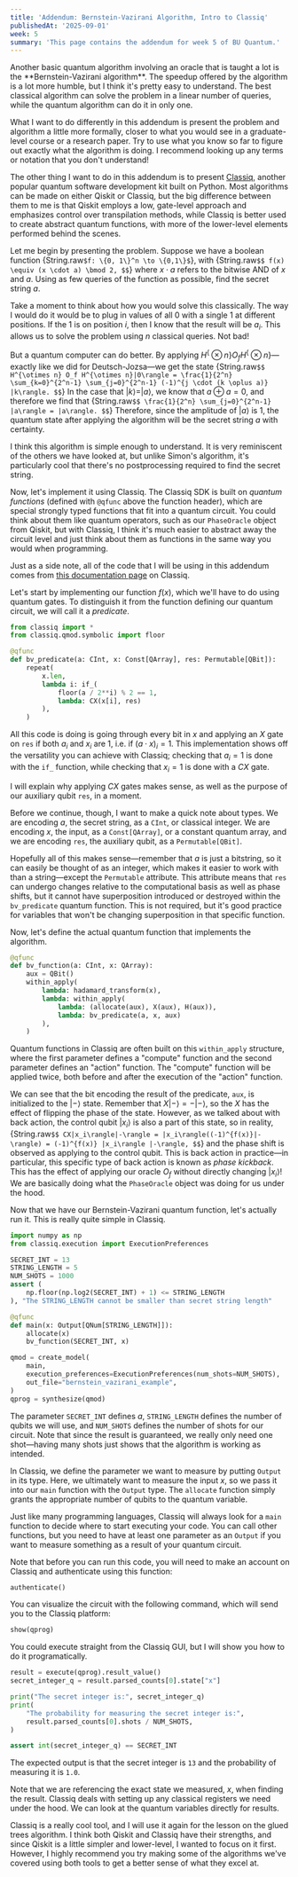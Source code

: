 ```yaml
---
title: 'Addendum: Bernstein-Vazirani Algorithm, Intro to Classiq'
publishedAt: '2025-09-01'
week: 5
summary: 'This page contains the addendum for week 5 of BU Quantum.'
---
```

<KatexSpan>
Another basic quantum algorithm involving an oracle that is taught a lot is the **Bernstein-Vazirani algorithm**. The speedup offered by the algorithm is a lot more humble, but I think it's pretty easy to understand. The best classical algorithm can solve the problem in a linear number of queries, while the quantum algorithm can do it in only one.

What I want to do differently in this addendum is present the problem and algorithm a little more formally, closer to what you would see in a graduate-level course or a research paper. Try to use what you know so far to figure out exactly what the algorithm is doing. I recommend looking up any terms or notation that you don't understand!

The other thing I want to do in this addendum is to present [Classiq](https://classiq.io), another popular quantum software development kit built on Python. Most algorithms can be made on either Qiskit or Classiq, but the big difference between them to me is that Qiskit employs a low, gate-level approach and emphasizes control over transpilation methods, while Classiq is better used to create abstract quantum functions, with more of the lower-level elements performed behind the scenes.

Let me begin by presenting the problem. Suppose we have a boolean function {String.raw`$f: \{0, 1\}^n \to \{0,1\}$`}, with
{String.raw`$$
f(x) \equiv (x \cdot a) \bmod 2,
$$`}
where $x \cdot a$ refers to the bitwise AND of $x$ and $a$. Using as few queries of the function as possible, find the secret string $a$.

Take a moment to think about how you would solve this classically. The way I would do it would be to plug in values of all $0$ with a single $1$ at different positions. If the $1$ is on position $i$, then I know that the result will be $a_i$. This allows us to solve the problem using $n$ classical queries. Not bad!

But a quantum computer can do better. By applying $H^\{\otimes n\} O_f H^\{\otimes n\}$—exactly like we did for Deutsch-Jozsa—we get the state
{String.raw`$$
H^{\otimes n} O_f H^{\otimes n}|0\rangle = \frac{1}{2^n} \sum_{k=0}^{2^n-1} \sum_{j=0}^{2^n-1} (-1)^{j \cdot (k \oplus a)} |k\rangle.
$$`}
In the case that $|k\rangle = |a\rangle$, we know that $a \oplus a = 0$, and therefore we find that
{String.raw`$$
\frac{1}{2^n} \sum_{j=0}^{2^n-1} |a\rangle = |a\rangle.
$$`}
Therefore, since the amplitude of $|a\rangle$ is $1$, the quantum state after applying the algorithm will be the secret string $a$ with certainty.

I think this algorithm is simple enough to understand. It is very reminiscent of the others we have looked at, but unlike Simon's algorithm, it's particularly cool that there's no postprocessing required to find the secret string.

Now, let's implement it using Classiq. The Classiq SDK is built on *quantum functions* (defined with `@qfunc` above the function header), which are special strongly typed functions that fit into a quantum circuit. You could think about them like quantum operators, such as our `PhaseOracle` object from Qiskit, but with Classiq, I think it's much easier to abstract away the circuit level and just think about them as functions in the same way you would when programming.

Just as a side note, all of the code that I will be using in this addendum comes from [this documentation page](https://docs.classiq.io/latest/explore/algorithms/bernstein_vazirani/bernstein_vazirani) on Classiq.

Let's start by implementing our function $f(x)$, which we'll have to do using quantum gates. To distinguish it from the function defining our quantum circuit, we will call it a *predicate*.
```py
from classiq import *
from classiq.qmod.symbolic import floor

@qfunc
def bv_predicate(a: CInt, x: Const[QArray], res: Permutable[QBit]):
    repeat(
        x.len,
        lambda i: if_(
            floor(a / 2**i) % 2 == 1, 
            lambda: CX(x[i], res)
        ),
    )
```
All this code is doing is going through every bit in $x$ and applying an $X$ gate on `res` if both $a_i$ and $x_i$ are 1, i.e. if $(a \cdot x)_i = 1$. This implementation shows off the versatility you can achieve with Classiq; checking that $a_i=1$ is done with the `if_` function, while checking that $x_i=1$ is done with a $CX$ gate.

I will explain why applying $CX$ gates makes sense, as well as the purpose of our auxiliary qubit `res`, in a moment.

Before we continue, though, I want to make a quick note about types. We are encoding $a$, the secret string, as a `CInt`, or classical integer. We are encoding $x$, the input, as a `Const[QArray]`, or a constant quantum array, and we are encoding `res`, the auxiliary qubit, as a `Permutable[QBit]`.

Hopefully all of this makes sense—remember that $a$ is just a bitstring, so it can easily be thought of as an integer, which makes it easier to work with than a string—except the `Permutable` attribute. This attribute means that `res` can undergo changes relative to the computational basis as well as phase shifts, but it cannot have superposition introduced or destroyed within the `bv_predicate` quantum function. This is not required, but it's good practice for variables that won't be changing superposition in that specific function.

Now, let's define the actual quantum function that implements the algorithm.
```py
@qfunc
def bv_function(a: CInt, x: QArray):
    aux = QBit()
    within_apply(
        lambda: hadamard_transform(x),
        lambda: within_apply(
            lambda: (allocate(aux), X(aux), H(aux)),
            lambda: bv_predicate(a, x, aux)
        ),
    )
```
Quantum functions in Classiq are often built on this `within_apply` structure, where the first parameter defines a "compute" function and the second parameter defines an "action" function. The "compute" function will be applied twice, both before and after the execution of the "action" function.

We can see that the bit encoding the result of the predicate, `aux`, is initialized to the $|-\rangle$ state. Remember that $X|-\rangle=-|-\rangle$, so the $X$ has the effect of flipping the phase of the state. However, as we talked about with back action, the control qubit $|x_i\rangle$ is also a part of this state, so in reality,
{String.raw`$$
CX|x_i\rangle|-\rangle = |x_i\rangle((-1)^{f(x)}|-\rangle) = (-1)^{f(x)} |x_i\rangle |-\rangle,
$$`}
and the phase shift is observed as applying to the control qubit. This is back action in practice—in particular, this specific type of back action is known as *phase kickback*. This has the effect of applying our oracle $O_f$ without directly changing $|x_i\rangle$! We are basically doing what the `PhaseOracle` object was doing for us under the hood.

Now that we have our Bernstein-Vazirani quantum function, let's actually run it. This is really quite simple in Classiq.
```py
import numpy as np
from classiq.execution import ExecutionPreferences

SECRET_INT = 13
STRING_LENGTH = 5
NUM_SHOTS = 1000
assert (
    np.floor(np.log2(SECRET_INT) + 1) <= STRING_LENGTH
), "The STRING_LENGTH cannot be smaller than secret string length"

@qfunc
def main(x: Output[QNum[STRING_LENGTH]]):
    allocate(x)
    bv_function(SECRET_INT, x)

qmod = create_model(
    main,
    execution_preferences=ExecutionPreferences(num_shots=NUM_SHOTS),
    out_file="bernstein_vazirani_example",
)
qprog = synthesize(qmod)
```
The parameter `SECRET_INT` defines $a$, `STRING_LENGTH` defines the number of qubits we will use, and `NUM_SHOTS` defines the number of shots for our circuit. Note that since the result is guaranteed, we really only need one shot—having many shots just shows that the algorithm is working as intended.

In Classiq, we define the parameter we want to measure by putting `Output` in its type. Here, we ultimately want to measure the input $x$, so we pass it into our `main` function with the `Output` type. The `allocate` function simply grants the appropriate number of qubits to the quantum variable.

Just like many programming languages, Classiq will always look for a `main` function to decide where to start executing your code. You can call other functions, but you need to have at least one parameter as an `Output` if you want to measure something as a result of your quantum circuit.

Note that before you can run this code, you will need to make an account on Classiq and authenticate using this function:
```py
authenticate()
```

You can visualize the circuit with the following command, which will send you to the Classiq platform:
```py
show(qprog)
```
You could execute straight from the Classiq GUI, but I will show you how to do it programatically.
```py
result = execute(qprog).result_value()
secret_integer_q = result.parsed_counts[0].state["x"]

print("The secret integer is:", secret_integer_q)
print(
    "The probability for measuring the secret integer is:",
    result.parsed_counts[0].shots / NUM_SHOTS,
)

assert int(secret_integer_q) == SECRET_INT
```
The expected output is that the secret integer is `13` and the probability of measuring it is `1.0`.

Note that we are referencing the exact state we measured, $x$, when finding the result. Classiq deals with setting up any classical registers we need under the hood. We can look at the quantum variables directly for results.

Classiq is a really cool tool, and I will use it again for the lesson on the glued trees algorithm. I think both Qiskit and Classiq have their strengths, and since Qiskit is a little simpler and lower-level, I wanted to focus on it first. However, I highly recommend you try making some of the algorithms we've covered using both tools to get a better sense of what they excel at.
</KatexSpan>